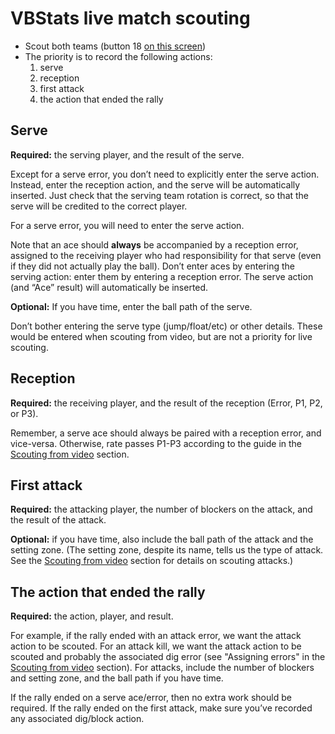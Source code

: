 # VBStats live match scouting

- Scout both teams (button 18 [on this screen](http://peranasports.com/VBStatsHD/Guide/lessons/Match_detail.html))
- The priority is to record the following actions:
  1. serve
  1. reception
  1. first attack
  1. the action that ended the rally

## Serve

**Required:** the serving player, and the result of the serve.

Except for a serve error, you don't need to explicitly enter the serve action. Instead, enter the reception action, and the serve will be automatically inserted. Just check that the serving team rotation is correct, so that the serve will be credited to the correct player.

For a serve error, you will need to enter the serve action.

Note that an ace should **always** be accompanied by a reception error, assigned to the receiving player who had responsibility for that serve (even if they did not actually play the ball). Don't enter aces by entering the serving action: enter them by entering a reception error. The serve action (and "Ace" result) will automatically be inserted.

**Optional:** If you have time, enter the ball path of the serve.

Don't bother entering the serve type (jump/float/etc) or other details. These would be entered when scouting from video, but are not a priority for live scouting.

## Reception

**Required:** the receiving player, and the result of the reception (Error, P1, P2, or P3).

Remember, a serve ace should always be paired with a reception error, and vice-versa. Otherwise, rate passes P1-P3 according to the guide in the [Scouting from video](scouting-from-video.html) section.

## First attack

**Required:** the attacking player, the number of blockers on the attack, and the result of the attack.

**Optional:** if you have time, also include the ball path of the attack and the setting zone. (The setting zone, despite its name, tells us the type of attack. See the [Scouting from video](scouting-from-video.html) section for details on scouting attacks.)

## The action that ended the rally

**Required:** the action, player, and result.

For example, if the rally ended with an attack error, we want the attack action to be scouted. For an attack kill, we want the attack action to be scouted and probably the associated dig error (see \"Assigning errors\" in the [Scouting from video](scouting-from-video.html) section). For attacks, include the number of blockers and setting zone, and the ball path if you have time.

If the rally ended on a serve ace/error, then no extra work should be required. If the rally ended on the first attack, make sure you've recorded any associated dig/block action.
